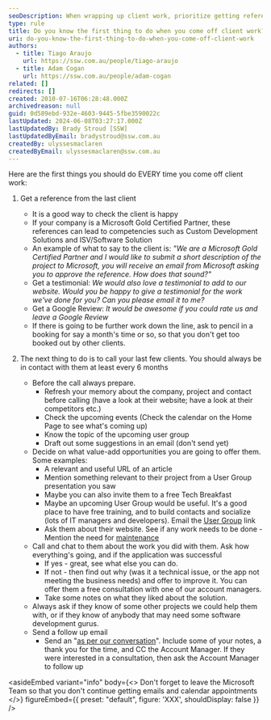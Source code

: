 ```yaml
---
seoDescription: When wrapping up client work, prioritize getting references from satisfied clients to boost your company's credibility and unlock new opportunities.
type: rule
title: Do you know the first thing to do when you come off client work?
uri: do-you-know-the-first-thing-to-do-when-you-come-off-client-work
authors:
  - title: Tiago Araujo
    url: https://ssw.com.au/people/tiago-araujo
  - title: Adam Cogan
    url: https://ssw.com.au/people/adam-cogan
related: []
redirects: []
created: 2010-07-16T06:28:48.000Z
archivedreason: null
guid: 0d589ebd-932e-4603-9445-5fbe3590022c
lastUpdated: 2024-06-08T03:27:17.000Z
lastUpdatedBy: Brady Stroud [SSW]
lastUpdatedByEmail: bradystroud@ssw.com.au
createdBy: ulyssesmaclaren
createdByEmail: ulyssesmaclaren@ssw.com.au
---
```


Here are the first things you should do EVERY time you come off client work:
1. Get a reference from the last client

   - It is a good way to check the client is happy
   - If your company is a Microsoft Gold Certified Partner, these references can lead to competencies such as Custom Development Solutions and ISV/Software Solution
   - An example of what to say to the client is: _"We are a Microsoft Gold Certified Partner and I would like to submit a short description of the project to Microsoft, you will receive an email from Microsoft asking you to approve the reference. How does that sound?"_
   - Get a testimonial: _We would also love a testimonial to add to our website. Would you be happy to give a testimonial for the work we've done for you? Can you please email it to me?_
   - Get a Google Review: _It would be awesome if you could rate us and leave a Google Review_
   - If there is going to be further work down the line, ask to pencil in a booking for say a month's time or so, so that you don't get too booked out by other clients.

1. The next thing to do is to call your last few clients. You should always be in contact with them at least every 6 months
   - Before the call always prepare.
     - Refresh your memory about the company, project and contact before calling (have a look at their website; have a look at their competitors etc.)
     - Check the upcoming events (Check the calendar on the Home Page to see what's coming up)
     - Know the topic of the upcoming user group
     - Draft out some suggestions in an email (don't send yet)
   - Decide on what value-add opportunities you are going to offer them. Some examples:
     - A relevant and useful URL of an article
     - Mention something relevant to their project from a User Group presentation you saw
     - Maybe you can also invite them to a free Tech Breakfast
     - Maybe an upcoming User Group would be useful. It's a good place to have free training, and to build contacts and socialize (lots of IT managers and developers). Email the [User Group](http://www.ssw.com.au/ssw/NETUG/Default.aspx) link
     - Ask them about their website. See if any work needs to be done - Mention the need for [maintenance](/rules-to-better-websites-tuning-and-maintenance)
   - Call and chat to them about the work you did with them. Ask how everything's going, and if the application was successful
     - If yes - great, see what else you can do.
     - If not - then find out why (was it a technical issue, or the app not meeting the business needs) and offer to improve it. You can offer them a free consultation with one of our account managers.
     - Take some notes on what they liked about the solution.
   - Always ask if they know of some other projects we could help them with, or if they know of anybody that may need some software development gurus.
   - Send a follow up email
     - Send an "[as per our conversation](/do-you-send-as-per-our-conversation-emails)". Include some of your notes, a thank you for the time, and CC the Account Manager. If they were interested in a consultation, then ask the Account Manager to follow up

<asideEmbed
  variant="info"
  body={<>
    Don't forget to leave the Microsoft Team so that you don't continue getting emails and calendar appointments
  </>}
  figureEmbed={{
    preset: "default",
    figure: 'XXX',
    shouldDisplay: false
  }}
/>
